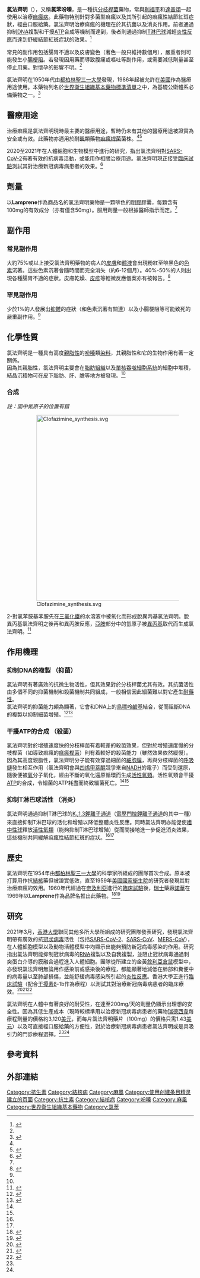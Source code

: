 {{NoteTA|G1=Chemistry|G2=Medicine|G3=Math}}
{{medical}}
{{Infobox drug
| drug_name = 氯法齊明<br>Clofazimine
| type = 
| IUPAC_name = N,5-bis(4-chlorophenyl)-3-(1-methylethylimino)-5H-phenazin-2-amine 
| image = Clofazimine.svg
| alt = Structural formula of clofazimine
| width = 180
| image2 = Clofazimine 3D spacefill.png
| alt2 = Space-filling model of the clofazimine molecule
| width2 = 200
| caption = 

<!--Clinical data-->
| pronounce         = 
| tradename = Lamprene
| Drugs.com = {{drugs.com|monograph|clofazimine}}
| MedlinePlus = 
| licence_EU = 
| licence_US = Clofazimine
| pregnancy_AU = 
| pregnancy_AU_comment = 
| pregnancy_US = 
| pregnancy_US_comment = 
| pregnancy_category= 
| legal_AU =
| legal_UK = 
| legal_US = Rx-only
| legal_CN =
| legal_status = 
| routes_of_administration = [[口服|口服]]

<!--Pharmacokinetic data-->
| bioavailability = 45%–62%<ref name=Rx>{{cite web|title=Lamprene (Clofazimine): Uses, Dosage, Side Effects|work=RxList Reference|publisher=WebMD|accessdate=2021-03-17|url=https://www.rxlist.com/lamprene-drug.htm|archive-date=2020-07-04|archive-url=https://web.archive.org/web/20200704225241/https://www.rxlist.com/lamprene-drug.htm|dead-url=no}}</ref>
| protein_bound = 
| metabolism = 不明
| elimination_half-life = 70 天 <ref name=Rx/>
| excretion = 粪便、汗液<ref name=Rx/>

<!--Identifiers-->
| CAS_number_Ref = {{cascite|correct|??}}
| CAS_number = 2030-63-9
| PubChem = 2794
| DrugBank_Ref = {{drugbankcite|correct|drugbank}}
| DrugBank = DB00845
| ChemSpiderID_Ref = {{chemspidercite|changed|chemspider}}
| ChemSpiderID      = 21159573
| UNII_Ref = {{fdacite|correct|FDA}}
| UNII = D959AE5USF
| KEGG_Ref = {{keggcite|correct|kegg}}
| KEGG = D00278
| ChEMBL_Ref = {{ebicite|correct|EBI}}
| ChEMBL = 1292
| synonyms = 氯苯吩嗪

<!--Chemical data-->
| C=27 | H=22 | Cl=2 | N=4
| molecular_weight = 473.396 g/mol
| smiles            = CC(C)/N=c/1\cc-2n(c3ccccc3nc2cc1Nc4ccc(cc4)Cl)c5ccc(cc5)Cl
| StdInChI_Ref = {{stdinchicite|changed|chemspider}}
| StdInChI          = 1S/C27H22Cl2N4/c1-17(2)30-24-16-27-25(15-23(24)31-20-11-7-18(28)8-12-20)32-22-5-3-4-6-26(22)33(27)21-13-9-19(29)10-14-21/h3-17,31H,1-2H3
| StdInChIKey_Ref = {{stdinchicite|changed|chemspider}}
| StdInChIKey       = WDQPAMHFFCXSNU-UHFFFAOYSA-N
| melting_point = 210 
| melting_high = 212 
| solubility = 0.025 
}}
'''氯法齊明'''（{{lang|en|Clofazimine}}），又稱'''氯苯吩嗪'''，是一種抗[[分枝桿菌|分枝桿菌]]藥物，常與[[利福平|利福平]]和[[達普頌|達普頌]]一起使用以治療[[痲瘋病|痲瘋病]]。此藥物特別針對多菌型痲瘋以及其所引起的痲瘋性結節紅斑症狀，經由口服給藥。氯法齊明治療痲瘋的機理在於其抗菌以及消炎作用。前者通過抑制[[DNA|DNA]]複製和干擾[[三磷酸腺苷|ATP]]合成等機制而達到，後者則通過抑制[[T淋巴球|T淋巴球]]減輕[[發炎|炎性反應]]而達到舒緩結節紅斑症狀的效果。<ref name=AHFS2016>{{cite web|title=Clofazimine|url=https://www.drugs.com/monograph/clofazimine.html|publisher=The American Society of Health-System Pharmacists|access-date=2021-03-17|archive-date=2016-12-20|archive-url=https://web.archive.org/web/20161220231051/https://www.drugs.com/monograph/clofazimine.html|dead-url=no}}</ref>

常見的副作用包括腸胃不適以及皮膚變色（著色一般只維持數個月），嚴重者則可能發生小[[腸梗阻|腸梗阻]]。若發現因用藥而導致腹痛或嘔吐等副作用，或需要減低劑量甚至停止用藥。對懷孕的影響不明。<ref name=AHFS2016/>

氯法齊明在1950年代由[[都柏林聖三一大學|都柏林聖三一大學]]發現，1986年起被允許在[[美國|美國]]作為醫療用途使用。本藥物列名於[[世界衛生組織基本藥物標準清單|世界衛生組織基本藥物標準清單]]之中，為基礎公衛體系必備藥物之一。<ref name=WHO19th>{{cite web|title=WHO Model List of Essential Medicines (19th List)|url=http://www.who.int/medicines/publications/essentialmedicines/EML_2015_FINAL_amended_NOV2015.pdf?ua=1|work=World Health Organization|accessdate=2021-03-17|date=April 2015|deadurl=no|7=|archive-date=2016-12-13|archive-url=https://web.archive.org/web/20161213052708/http://www.who.int/medicines/publications/essentialmedicines/EML_2015_FINAL_amended_NOV2015.pdf?ua=1}}</ref>

== 醫療用途 ==
治療痲瘋是氯法齊明現時最主要的醫療用途，暫時仍未有其他的醫療用途被證實為安全或有效。此藥物亦適用於耐[[碸|碸]]類藥物[[痲瘋桿菌|痲瘋桿菌]]菌株。<ref name=Rx/><ref>{{cite web|title=clofazimine (Rx)|url=https://reference.medscape.com/drug/clofazimine-342661|publisher=Medscape|access-date=2021-04-23|archive-date=2021-05-12|archive-url=https://web.archive.org/web/20210512123745/https://reference.medscape.com/drug/clofazimine-342661|dead-url=no}}</ref>

2020至2021年在人體細胞和生物模型中進行的研究，指出氯法齊明對[[嚴重急性呼吸系統綜合症冠狀病毒2|SARS-CoV-2]]有著有效的抗病毒活動，或能用作相關治療用途。氯法齊明現正接受[[臨床試驗|臨床試驗]]測試其對治療新冠病毒病患者的效果。<ref>{{cite news |title= 港大率領研究發現抗麻風藥物有效對抗新冠病毒 |url= https://news.rthk.hk/rthk/ch/component/k2/1580921-20210316.htm |newspaper= 香港電台 |location= 香港 |date= 2021-03-16 |accessdate= 2021-03-21 |archive-date= 2021-03-16 |archive-url= https://web.archive.org/web/20210316122023/https://news.rthk.hk/rthk/ch/component/k2/1580921-20210316.htm |dead-url= no }}</ref>

== 劑量 ==
以'''Lamprene'''作為商品名的氯法齊明藥物是一顆啡色的[[明膠|明膠]]膠囊，每顆含有100mg的有效成分（亦有僅含50mg）。服用劑量一般根據醫師指示而定。<ref name=Rx/>

== 副作用 ==
=== 常見副作用 ===
大約75%或以上接受氯法齊明藥物的病人的[[皮膚|皮膚]]和[[體液|體液]]會出現粉紅至啡黑色的[[色素|色素]]沉著。這些色素沉著會隨時間而完全消失（約6-12個月）。40%-50%的人則出現各種腸胃不適的症狀。皮膚乾燥、[[皮疹|皮疹]]等輕微反應個案亦有被報告。<ref name=Drug>{{cite web |title=Clofazimine |url=https://go.drugbank.com/drugs/DB00845 |publisher=Drugbank |date= |accessdate=2021-03-17 |archive-date=2021-01-18 |archive-url=https://web.archive.org/web/20210118124654/https://go.drugbank.com/drugs/DB00845 |dead-url=no }}</ref>
=== 罕見副作用 ===
少於1%的人發展出[[抑鬱|抑鬱]]的症狀（和色素沉著有關連）以及小腸梗阻等可能致死的嚴重副作用。<ref name=Drug/>

== 化學性質 ==
氯法齊明是一種具有高度[[親脂性|親脂性]]的[[吩嗪|吩嗪]]類[[染料|染料]]，其親脂性和它的生物作用有著一定關係。<br>
因為其親脂性，氯法齊明主要會在[[脂肪組織|脂肪組織]]以及[[單核吞噬細胞系統|單核吞噬細胞系統]]的細胞中堆積，結晶沉積物可在皮下脂肪、肝、膽等地方被發現。<ref name=Rx/>

=== 合成 === 
''註：圖中氮原子的位置有錯''
:[[File:Clofazimine_synthesis.svg|500px]]
2-對氯苯胺基苯胺先在[[三氯化鐵|三氯化鐵]]的水溶液中被氧化而形成脫異丙基氯法齊明。脫異丙基氯法齊明之後再和異丙胺反應，[[亞胺|亞胺]]部分中的氫原子被[[異丙基|異丙基]]取代而生成氯法齊明。<ref>{{cite journal |authors=R.S.Vardanyan, V.J.Hruby | title = Antimycobacterial Drugs | journal = Synthesis of Essential Drugs. | date = 9 May 2007 | doi = 10.1016/B978-044452166-8/50034-0 }}</ref>

== 作用機理 ==
=== 抑制DNA的複製 （抑菌） ===
氯法齊明有著廣效的抗微生物活性，但其效果對於分枝桿菌尤其有效。其抗菌活性由多個不同的抑菌機制和殺菌機制共同組成，一般相信因此細菌難以對它產生[[耐藥性|耐藥性]]。<br>
氯法齊明的抑菌能力頗為顯著，它會和DNA上的[[鳥嘌呤|鳥嘌呤]][[核鹼基|鹼基]]結合，從而阻斷DNA的複製以抑制細菌增殖。<ref name=Future>{{cite journal |authors=Moloko Caroline Cholo, Helen C Steel, P Bernard Fourie 等 | title = Clofazimine: Current status and future prospects | journal = Journal of Antimicrobial Chemotherapy | date = February 2012 | doi = 10.1093/jac/dkr444 }}</ref><ref name=Mechanism>{{cite journal |authors=Moloko Caroline Cholo,  Maborwa T. Mothiba, Bernard Fourie 等 | title = Mechanisms of action and therapeutic efficacies of the lipophilic antimycobacterial agents clofazimine and bedaquiline | date =  20 October 2016 | doi = 10.1093/jac/dkw426 }}</ref>

=== 干擾ATP的合成 （殺菌） ===
氯法齊明對於增殖速度快的分枝桿菌有着較差的殺菌效果，但對於增殖速度慢的分枝桿菌（如導致痲瘋的[[痲瘋桿菌|痲瘋桿菌]]）則有着較好的殺菌能力（雖然效果依然緩慢）。<br>
因為其高度親脂性，氯法齊明分子能有效穿過細菌的[[細胞膜|細胞膜]]，再與分枝桿菌的[[呼吸鏈|呼吸鏈]]發生相互作用（氯法齊明會與[[四烯甲萘醌|四烯甲萘醌]]競爭來自[[NADH|NADH]]的電子）而受到還原，隨後便被[[氧|氧]]分子氧化，經由不斷的氧化還原循環而生成[[活性氧類|活性氧類]]。活性氧類會干擾[[三磷酸腺苷|ATP]]的合成，令細菌的ATP耗盡而終致細菌死亡。<ref name=Future/><ref name=Mechanism/>

=== 抑制T淋巴球活性 （消炎） ===
氯法齊明通過抑制T淋巴球的[[電壓門控鉀離子通道|K<sub>v</sub>1.3鉀離子通道]]（[[電壓門控鉀離子通道|電壓門控鉀離子通道]]的其中一種）來直接抑制T淋巴球的活化和增殖以降低整體炎性反應。同時氯法齊明亦能促使[[嗜中性球|嗜中性球]]釋放[[活性氧類|活性氧類]]（能夠抑制T淋巴球增殖）從而間接地進一步促進消炎效果，這些機制共同緩解痲瘋性結節紅斑的症狀。<ref name=Future/><ref name=Mechanism/>

== 歷史 ==
氯法齊明在1954年由[[都柏林聖三一大學|都柏林聖三一大學]]的科學家所組成的團隊首次合成。原本被打算用作抗[[結核|結核]]藥但被證實低效，直至1959年[[美國國家衛生院|美國國家衛生院]]的研究者發現其對治療痲瘋的效用。1960年代經過在[[奈及利亞|奈及利亞]]進行的[[臨床試驗|臨床試驗]]後，[[瑞士|瑞士]]藥廠[[諾華|諾華]]在1969年以'''Lamprene'''作為品牌名推出此藥物。<ref>{{cite web|title=Scientist who helped discover new drug to treat leprosy|work= |publisher=The Irish Times|accessdate=2021-04-05|url=https://www.irishtimes.com/news/scientist-who-helped-discover-new-drug-to-treat-leprosy-1.1097807}}</ref><ref>{{cite web|title=Molecule of the week - Clofazimine|work=|publisher=American Chemistry Society|accessdate=2021-04-18|url=https://www.acs.org/content/acs/en/molecule-of-the-week/archive/c/clofazimine.html|archive-date=2021-04-23|archive-url=https://web.archive.org/web/20210423134118/https://www.acs.org/content/acs/en/molecule-of-the-week/archive/c/clofazimine.html|dead-url=no}}</ref>

== 研究 == 
2021年3月，[[香港大學|香港大學]]聯同其他多所大學所組成的研究團隊發表研究，發現氯法齊明帶有廣效的抗[[冠狀病毒|冠狀病毒]]活性（包括[[SARS-CoV-2|SARS-CoV-2]]、[[SARS-CoV|SARS-CoV]]、[[MERS-CoV|MERS-CoV]]），在人體細胞模型以及動物活體模型中均顯示出能夠預防新冠病毒感染的作用。研究指出氯法齊明能抑制冠狀病毒的[[RNA|RNA]]複製以及自我複製，並阻止冠狀病毒通過刺突蛋白介導的膜融合過程進入人體細胞。團隊從所建立的金黃[[敘利亞倉鼠|敘利亞倉鼠]]模型中，亦發現氯法齊明無論用作感染前或感染後的療程，都能顯著地減低在肺部和糞便中的病毒量以至肺部損傷，並能舒緩病毒感染所引起的[[發炎反應|炎性反應]]。香港大學正進行[[臨床試驗|臨床試驗]]（配合[[干擾素|干擾素]]β-1b作為療程）以測試其對治療新冠病毒病患者的臨床療效。<ref name=Res>{{cite journal |authors=Shuofeng Yuan, Xin Yin, XiangZhi Meng 等 | title = Clofazimine is a broad-spectrum coronavirus inhibitor that antagonizes SARS-CoV-2 replication in primary human cell culture and hamsters | journal = Res Sq. | date =2020-10-07| doi = 10.21203/rs.3.rs-86169/v1 }}</ref><ref name=Nature>{{cite journal |authors=Shuofeng Yuan, Xin Yin, XiangZhi Meng 等 | title = Clofazimine broadly inhibits coronaviruses including SARS-CoV-2 | journal = Nature | date = 16 March 2021 | doi = 10.1038/s41586-021-03431-4 }}</ref><ref>{{cite web|title=Dual Therapy With Interferon Beta-1b and Clofazimine for COVID-19|work=ClinicalTrials.gov|publisher=|accessdate=2021-03-30|url=https://clinicaltrials.gov/ct2/show/NCT04465695|archive-date=2021-04-03|archive-url=https://web.archive.org/web/20210403213108/https://www.clinicaltrials.gov/ct2/show/NCT04465695|dead-url=no}}</ref>

氯法齊明在人體中有著良好的耐受性，在達至200mg/天的劑量仍顯示出理想的安全性。因為其低生產成本（現時較標準用以治療新冠病毒病患者的藥物[[瑞德西韋|瑞德西韋]]每療程劑量的價格約3,120[[美元|美元]]，而每片氯法齊明藥片（100mg）的價格只需1.43[[美元|美元]]）以及可直接經口服給藥的方便性，對於治療新冠病毒病患者氯法齊明或是具吸引力的門診療程選擇。<ref name=Res/><ref name=Nature/>

== 參考資料 ==
{{Reflist|2}}

== 外部連結 ==

{{Antimycobacterials}}

[[Category:抗生素|Category:抗生素]]
[[Category:結核病|Category:結核病]]

[[Category:麻風|Category:麻風]]

[[Category:使用创建条目精灵建立的页面|Category:使用创建条目精灵建立的页面]]
[[Category:抗生素|Category:抗生素]]
[[Category:結核病|Category:結核病]]
[[Category:吩嗪|Category:吩嗪]]
[[Category:麻風|Category:麻風]]
[[Category:世界衛生組織基本藥物|Category:世界衛生組織基本藥物]]
[[Category:氯苯|Category:氯苯]]